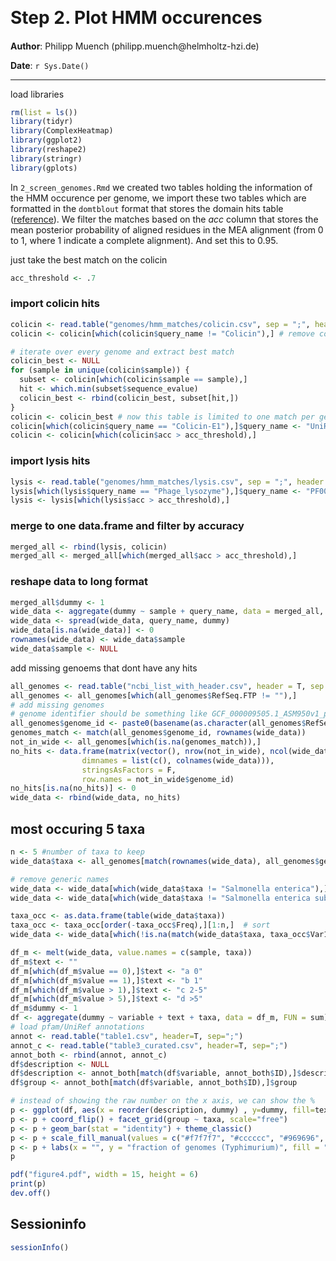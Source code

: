 Step 2. Plot HMM occurences
==============================================

**Author**: Philipp Muench (philipp.muench@helmholtz-hzi.de)

**Date**: `r Sys.Date()`

----------------------------------------

<style type="text/css">
h1 {
    line-height: 120%;
}
</style>


load libraries

```r
rm(list = ls())
library(tidyr)
library(ComplexHeatmap)
library(ggplot2)
library(reshape2)
library(stringr)
library(gplots)
```

In `2_screen_genomes.Rmd` we created two tables holding the information of the HMM occurence per genome, we import these two tables which are formatted in the `domtblout` format that stores the domain hits table ([reference](http://eddylab.org/software/hmmer3/3.1b2/Userguide.pdf)). We filter the matches based on the _acc_ column that stores the mean posterior probability of aligned residues in the MEA alignment (from 0 to 1, where 1 indicate a complete alignment). And set this to 0.95. 

just take the best match on the colicin

```r
acc_threshold <- .7
```

### import colicin hits

```r
colicin <- read.table("genomes/hmm_matches/colicin.csv", sep = ";", header = T, stringsAsFactors = F)
colicin <- colicin[which(colicin$query_name != "Colicin"),] # remove colicin V matches

# iterate over every genome and extract best match
colicin_best <- NULL
for (sample in unique(colicin$sample)) {
  subset <- colicin[which(colicin$sample == sample),]
  hit <- which.min(subset$sequence_evalue)
  colicin_best <- rbind(colicin_best, subset[hit,])
}
colicin <- colicin_best # now this table is limited to one match per genome
colicin[which(colicin$query_name == "Colicin-E1"),]$query_name <- "UniRef50_P02978"
colicin <- colicin[which(colicin$acc > acc_threshold),]
```


### import lysis hits

```r
lysis <- read.table("genomes/hmm_matches/lysis.csv", sep = ";", header = T, stringsAsFactors = F)
lysis[which(lysis$query_name == "Phage_lysozyme"),]$query_name <- "PF00959"
lysis <- lysis[which(lysis$acc > acc_threshold),]
```

### merge to one data.frame and filter by accuracy

```r
merged_all <- rbind(lysis, colicin)
merged_all <- merged_all[which(merged_all$acc > acc_threshold),]
```

### reshape data to long format

```r
merged_all$dummy <- 1
wide_data <- aggregate(dummy ~ sample + query_name, data = merged_all, FUN = sum)
wide_data <- spread(wide_data, query_name, dummy)
wide_data[is.na(wide_data)] <- 0
rownames(wide_data) <- wide_data$sample
wide_data$sample <- NULL
```

add missing genoems that dont have any hits

```r
all_genomes <- read.table("ncbi_list_with_header.csv", header = T, sep = ",")
all_genomes <- all_genomes[which(all_genomes$RefSeq.FTP != ""),]
# add missing genomes
# genome identifier should be something like GCF_000009505.1_ASM950v1_protein
all_genomes$genome_id <- paste0(basename(as.character(all_genomes$RefSeq.FTP)), "_protein")
genomes_match <- match(all_genomes$genome_id, rownames(wide_data))
not_in_wide <- all_genomes[which(is.na(genomes_match)),]
no_hits <- data.frame(matrix(vector(), nrow(not_in_wide), ncol(wide_data),
                dimnames = list(c(), colnames(wide_data))),
                stringsAsFactors = F,
                row.names = not_in_wide$genome_id)
no_hits[is.na(no_hits)] <- 0
wide_data <- rbind(wide_data, no_hits)
```

## most occuring 5 taxa

```r
n <- 5 #number of taxa to keep
wide_data$taxa <- all_genomes[match(rownames(wide_data), all_genomes$genome_id),]$Organism.Name

# remove generic names
wide_data <- wide_data[which(wide_data$taxa != "Salmonella enterica"),]
wide_data <- wide_data[which(wide_data$taxa != "Salmonella enterica subsp. enterica"),]

taxa_occ <- as.data.frame(table(wide_data$taxa))
taxa_occ <- taxa_occ[order(-taxa_occ$Freq),][1:n,]  # sort 
wide_data <- wide_data[which(!is.na(match(wide_data$taxa, taxa_occ$Var1))),] # limit to the top n names

df_m <- melt(wide_data, value.names = c(sample, taxa))
df_m$text <- ""
df_m[which(df_m$value == 0),]$text <- "a 0"
df_m[which(df_m$value == 1),]$text <- "b 1"
df_m[which(df_m$value > 1),]$text <- "c 2-5"
df_m[which(df_m$value > 5),]$text <- "d >5"
df_m$dummy <- 1
df <- aggregate(dummy ~ variable + text + taxa, data = df_m, FUN = sum)
# load pfam/UniRef annotations
annot <- read.table("table1.csv", header=T, sep=";")
annot_c <- read.table("table3_curated.csv", header=T, sep=";")
annot_both <- rbind(annot, annot_c)
df$description <- NULL
df$description <- annot_both[match(df$variable, annot_both$ID),]$description
df$group <- annot_both[match(df$variable, annot_both$ID),]$group

# instead of showing the raw number on the x axis, we can show the %
p <- ggplot(df, aes(x = reorder(description, dummy) , y=dummy, fill=text)) 
p <- p + coord_flip() + facet_grid(group ~ taxa, scale="free")
p <- p + geom_bar(stat = "identity") + theme_classic() 
p <- p + scale_fill_manual(values = c("#f7f7f7", "#cccccc", "#969696", "#525252"))
p <- p + labs(x = "", y = "fraction of genomes (Typhimurium)", fill = "number of HMM matches")
p
```


```r
pdf("figure4.pdf", width = 15, height = 6)
print(p)
dev.off()
```

## Sessioninfo

```r
sessionInfo()
```

